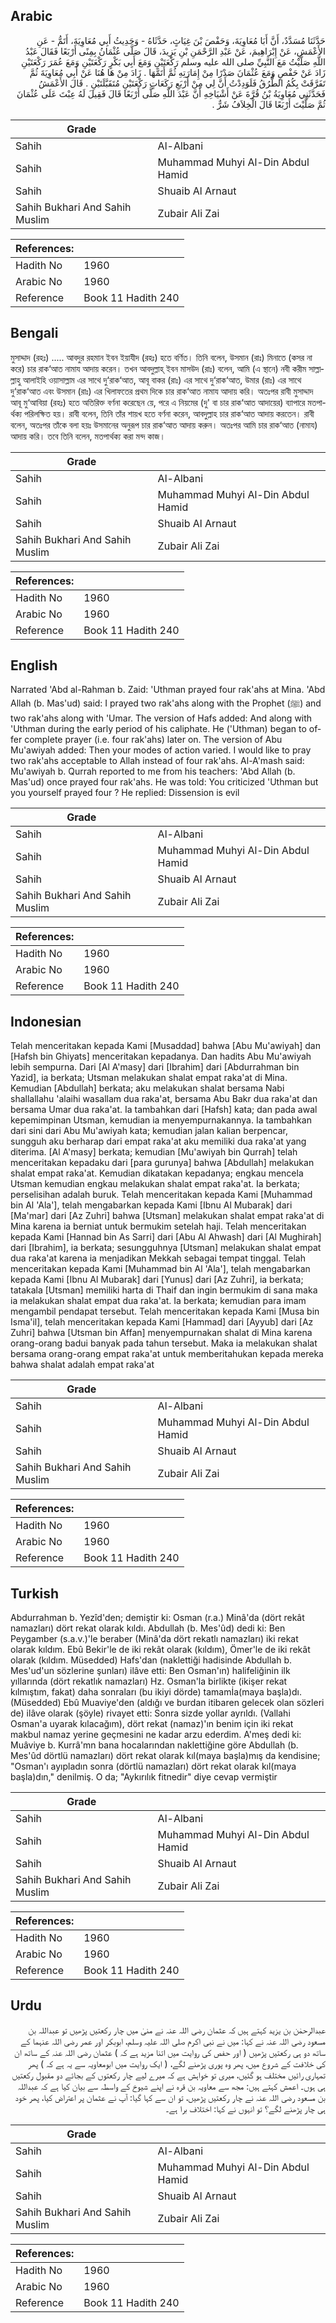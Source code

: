 ## Arabic


<div dir="rtl" lang="ar" style={{fontSize:'larger',backgroundColor:'#f8f9fa',padding:20}}>
حَدَّثَنَا مُسَدَّدٌ، أَنَّ أَبَا مُعَاوِيَةَ، وَحَفْصَ بْنَ غِيَاثٍ، حَدَّثَاهُ - وَحَدِيثُ أَبِي مُعَاوِيَةَ، أَتَمُّ - عَنِ الأَعْمَشِ، عَنْ إِبْرَاهِيمَ، عَنْ عَبْدِ الرَّحْمَنِ بْنِ يَزِيدَ، قَالَ صَلَّى عُثْمَانُ بِمِنًى أَرْبَعًا فَقَالَ عَبْدُ اللَّهِ صَلَّيْتُ مَعَ النَّبِيِّ صلى الله عليه وسلم رَكْعَتَيْنِ وَمَعَ أَبِي بَكْرٍ رَكْعَتَيْنِ وَمَعَ عُمَرَ رَكْعَتَيْنِ زَادَ عَنْ حَفْصٍ وَمَعَ عُثْمَانَ صَدْرًا مِنْ إِمَارَتِهِ ثُمَّ أَتَمَّهَا ‏.‏ زَادَ مِنْ هَا هُنَا عَنْ أَبِي مُعَاوِيَةَ ثُمَّ تَفَرَّقَتْ بِكُمُ الطُّرُقُ فَلَوَدِدْتُ أَنَّ لِي مِنْ أَرْبَعِ رَكَعَاتٍ رَكْعَتَيْنِ مُتَقَبَّلَتَيْنِ ‏.‏ قَالَ الأَعْمَشُ فَحَدَّثَنِي مُعَاوِيَةُ بْنُ قُرَّةَ عَنْ أَشْيَاخِهِ أَنَّ عَبْدَ اللَّهِ صَلَّى أَرْبَعًا قَالَ فَقِيلَ لَهُ عِبْتَ عَلَى عُثْمَانَ ثُمَّ صَلَّيْتَ أَرْبَعًا قَالَ الْخِلاَفُ شَرٌّ ‏.‏
</div>
<div style={{backgroundColor:'#f8f9fa',padding:20, marginBottom: 10}}><table> <thead> <tr> <th>Grade</th> <th></th> </tr> </thead> <tbody> <tr><td>Sahih</td><td>Al-Albani</td></tr><tr><td>Sahih</td><td>Muhammad Muhyi Al-Din Abdul Hamid</td></tr><tr><td>Sahih</td><td>Shuaib Al Arnaut</td></tr><tr><td>Sahih Bukhari And Sahih Muslim</td><td>Zubair Ali Zai</td></tr></tbody></table><table> <thead> <tr> <th>References:</th> <th></th> </tr> </thead> <tbody><tr><td>Hadith No</td><td>1960</td></tr><tr><td>Arabic No</td><td>1960</td></tr><tr><td>Reference</td><td>Book 11 Hadith 240</td></tr></tbody></table></div>

## Bengali


<div dir="ltr" lang="bn" style={{fontSize:'larger',backgroundColor:'#f8f9fa',padding:20}}>
মুসাদ্দাদ (রহঃ) ..... আবদুর রহমান ইবন ইয়াযীদ (রহঃ) হতে বর্ণিত। তিনি বলেন, উসমান (রাঃ) মিনাতে (কসর না করে) চার রাক‘আত নামায আদায় করেন। তখন আবদুল্লাহ্ ইবন মাসউদ (রাঃ) বলেন, আমি (এ স্থানে) নবী করীম সাল্লাল্লাহু আলাইহি ওয়াসাল্লাম এর সাথে দু‘রাক‘আত, আবূ বাকর (রাঃ) এর সাথে দু‘রাক‘আত, উমার (রাঃ) এর সাথে দু‘রাক‘আত এবং উসমান (রাঃ) এর খিলাফতের প্রথম দিকে চার রাক‘আত নামায আদায় করি। অতঃপর রাবী মুসাদ্দাদ আবূ মু‘আবিয়া (রহঃ) হতে অতিরিক্ত বর্ণনা করেছেন য়ে, পরে এ নিয়মের (দু' বা চার রাক‘আত আদায়ের) ব্যাপারে মতপার্থক্য পরিলক্ষিত হয়। রাবী বলেন, তিনি তাঁর শায়খ হতে বর্ণনা করেন, আবদুল্লাহ চার রাক‘আত আদায় করতেন। রাবী বলেন, অতঃপর তাঁকে বলা হয়ঃ উসমানের অনুরূপ চার রাক‘আত আদায় করুন। অতঃপর আমি চার রাক‘আত (নামায) আদায় করি। তবে তিনি বলেন, মতপার্থক্য করা মন্দ কাজ।
</div>
<div style={{backgroundColor:'#f8f9fa',padding:20, marginBottom: 10}}><table> <thead> <tr> <th>Grade</th> <th></th> </tr> </thead> <tbody> <tr><td>Sahih</td><td>Al-Albani</td></tr><tr><td>Sahih</td><td>Muhammad Muhyi Al-Din Abdul Hamid</td></tr><tr><td>Sahih</td><td>Shuaib Al Arnaut</td></tr><tr><td>Sahih Bukhari And Sahih Muslim</td><td>Zubair Ali Zai</td></tr></tbody></table><table> <thead> <tr> <th>References:</th> <th></th> </tr> </thead> <tbody><tr><td>Hadith No</td><td>1960</td></tr><tr><td>Arabic No</td><td>1960</td></tr><tr><td>Reference</td><td>Book 11 Hadith 240</td></tr></tbody></table></div>

## English


<div dir="ltr" lang="en" style={{fontSize:'larger',backgroundColor:'#f8f9fa',padding:20}}>
Narrated 'Abd al-Rahman b. Zaid: 'Uthman prayed four rak'ahs at Mina. 'Abd Allah (b. Mas'ud) said: I prayed two rak'ahs along with the Prophet (ﷺ) and two rak'ahs along with 'Umar. The version of Hafs added: And along with 'Uthman during the early period of his caliphate. He ('Uthman) began to offer complete prayer (i.e. four rak'ahs) later on. The version of Abu Mu'awiyah added: Then your modes of action varied. I would like to pray two rak'ahs acceptable to Allah instead of four rak'ahs. Al-A'mash said: Mu'awiyah b. Qurrah reported to me from his teachers: 'Abd Allah (b. Mas'ud) once prayed four rak'ahs. He was told: You criticized 'Uthman but you yourself prayed four ? He replied: Dissension is evil
</div>
<div style={{backgroundColor:'#f8f9fa',padding:20, marginBottom: 10}}><table> <thead> <tr> <th>Grade</th> <th></th> </tr> </thead> <tbody> <tr><td>Sahih</td><td>Al-Albani</td></tr><tr><td>Sahih</td><td>Muhammad Muhyi Al-Din Abdul Hamid</td></tr><tr><td>Sahih</td><td>Shuaib Al Arnaut</td></tr><tr><td>Sahih Bukhari And Sahih Muslim</td><td>Zubair Ali Zai</td></tr></tbody></table><table> <thead> <tr> <th>References:</th> <th></th> </tr> </thead> <tbody><tr><td>Hadith No</td><td>1960</td></tr><tr><td>Arabic No</td><td>1960</td></tr><tr><td>Reference</td><td>Book 11 Hadith 240</td></tr></tbody></table></div>

## Indonesian


<div dir="ltr" lang="id" style={{fontSize:'larger',backgroundColor:'#f8f9fa',padding:20}}>
Telah menceritakan kepada Kami [Musaddad] bahwa [Abu Mu'awiyah] dan [Hafsh bin Ghiyats] menceritakan kepadanya. Dan hadits Abu Mu'awiyah lebih sempurna. Dari [Al A'masy] dari [Ibrahim] dari [Abdurrahman bin Yazid], ia berkata; Utsman melakukan shalat empat raka'at di Mina. Kemudian [Abdullah] berkata; aku melakukan shalat bersama Nabi shallallahu 'alaihi wasallam dua raka'at, bersama Abu Bakr dua raka'at dan bersama Umar dua raka'at. Ia tambahkan dari [Hafsh] kata; dan pada awal kepemimpinan Utsman, kemudian ia menyempurnakannya. Ia tambahkan dari sini dari Abu Mu'awiyah kata; kemudian jalan kalian berpencar, sungguh aku berharap dari empat raka'at aku memiliki dua raka'at yang diterima. [Al A'masy] berkata; kemudian [Mu'awiyah bin Qurrah] telah menceritakan kepadaku dari [para gurunya] bahwa [Abdullah] melakukan shalat empat raka'at. Kemudian dikatakan kepadanya; engkau mencela Utsman kemudian engkau melakukan shalat empat raka'at. Ia berkata; perselisihan adalah buruk. Telah menceritakan kepada Kami [Muhammad bin Al 'Ala'], telah mengabarkan kepada Kami [Ibnu Al Mubarak] dari [Ma'mar] dari [Az Zuhri] bahwa [Utsman] melakukan shalat empat raka'at di Mina karena ia berniat untuk bermukim setelah haji. Telah menceritakan kepada Kami [Hannad bin As Sarri] dari [Abu Al Ahwash] dari [Al Mughirah] dari [Ibrahim], ia berkata; sesungguhnya [Utsman] melakukan shalat empat dua raka'at karena ia menjadikan Mekkah sebagai tempat tinggal. Telah menceritakan kepada Kami [Muhammad bin Al 'Ala'], telah mengabarkan kepada Kami [Ibnu Al Mubarak] dari [Yunus] dari [Az Zuhri], ia berkata; tatakala [Utsman] memiliki harta di Thaif dan ingin bermukim di sana maka ia melakukan shalat empat dua raka'at. Ia berkata; kemudian para imam mengambil pendapat tersebut. Telah menceritakan kepada Kami [Musa bin Isma'il], telah menceritakan kepada Kami [Hammad] dari [Ayyub] dari [Az Zuhri] bahwa [Utsman bin Affan] menyempurnakan shalat di Mina karena orang-orang badui banyak pada tahun tersebut. Maka ia melakukan shalat bersama orang-orang empat raka'at untuk memberitahukan kepada mereka bahwa shalat adalah empat raka'at
</div>
<div style={{backgroundColor:'#f8f9fa',padding:20, marginBottom: 10}}><table> <thead> <tr> <th>Grade</th> <th></th> </tr> </thead> <tbody> <tr><td>Sahih</td><td>Al-Albani</td></tr><tr><td>Sahih</td><td>Muhammad Muhyi Al-Din Abdul Hamid</td></tr><tr><td>Sahih</td><td>Shuaib Al Arnaut</td></tr><tr><td>Sahih Bukhari And Sahih Muslim</td><td>Zubair Ali Zai</td></tr></tbody></table><table> <thead> <tr> <th>References:</th> <th></th> </tr> </thead> <tbody><tr><td>Hadith No</td><td>1960</td></tr><tr><td>Arabic No</td><td>1960</td></tr><tr><td>Reference</td><td>Book 11 Hadith 240</td></tr></tbody></table></div>

## Turkish


<div dir="ltr" lang="tr" style={{fontSize:'larger',backgroundColor:'#f8f9fa',padding:20}}>
Abdurrahman b. Yezîd'den; demiştir ki: Osman (r.a.) Minâ'da (dört rekât namazları) dört rekat olarak kıldı. Abdullah (b. Mes'ûd) dedi ki: Ben Peygamber (s.a.v.)'le beraber (Minâ'da dört rekatlı namazları) iki rekat olarak kıldım. Ebû Bekir'le de iki rekât olarak (kıldım), Ömer'le de iki rekât olarak (kıldım. Müsedded) Hafs'dan (naklettiği hadisinde Abdullah b. Mes'ud'un sözlerine şunları) ilâve etti: Ben Osman'ın) halifeliğinin ilk yıllarında (dört rekatlık namazları) Hz. Osman'la birlikte (ikişer rekat kılmıştım, fakat) daha sonraları (bu ikiyi dörde) tamamİa(maya başla)dı. (Müsedded) Ebû Muaviye'den (aldığı ve burdan itibaren gelecek olan sözleri de) ilâve olarak (şöyle) rivayet etti: Sonra sizde yollar ayrıldı. (Vallahi Osman'a uyarak kılacağım), dört rekat (namaz)'ın benim için iki rekat makbul namaz yerine geçmesini ne kadar arzu ederdim. A'meş dedi ki: Muâviye b. Kurrâ'mn bana hocalarından naklettiğine göre Abdullah (b. Mes'ûd dörtlü namazları) dört rekat olarak kıl(maya başla)mış da kendisine; "Osman'ı ayıpladın sonra (dörtlü namazları) dört rekat olarak kıl(maya başla)dın," denilmiş. O da; "Aykırılık fitnedir" diye cevap vermiştir
</div>
<div style={{backgroundColor:'#f8f9fa',padding:20, marginBottom: 10}}><table> <thead> <tr> <th>Grade</th> <th></th> </tr> </thead> <tbody> <tr><td>Sahih</td><td>Al-Albani</td></tr><tr><td>Sahih</td><td>Muhammad Muhyi Al-Din Abdul Hamid</td></tr><tr><td>Sahih</td><td>Shuaib Al Arnaut</td></tr><tr><td>Sahih Bukhari And Sahih Muslim</td><td>Zubair Ali Zai</td></tr></tbody></table><table> <thead> <tr> <th>References:</th> <th></th> </tr> </thead> <tbody><tr><td>Hadith No</td><td>1960</td></tr><tr><td>Arabic No</td><td>1960</td></tr><tr><td>Reference</td><td>Book 11 Hadith 240</td></tr></tbody></table></div>

## Urdu


<div dir="rtl" lang="ur" style={{fontSize:'larger',backgroundColor:'#f8f9fa',padding:20}}>
عبدالرحمٰن بن یزید کہتے ہیں کہ عثمان رضی اللہ عنہ نے منیٰ میں چار رکعتیں پڑھیں تو عبداللہ بن مسعود رضی اللہ عنہ نے کہا: میں نے نبی اکرم صلی اللہ علیہ وسلم، ابوبکر اور عمر رضی اللہ عنہما کے ساتھ دو ہی رکعتیں پڑھیں ( اور حفص کی روایت میں اتنا مزید ہے کہ ) عثمان رضی اللہ عنہ کے ساتھ ان کی خلافت کے شروع میں، پھر وہ پوری پڑھنے لگے، ( ایک روایت میں ابومعاویہ سے یہ ہے کہ ) پھر تمہاری رائیں مختلف ہو گئیں، میری تو خواہش ہے کہ میرے لیے چار رکعتوں کے بجائے دو مقبول رکعتیں ہی ہوں۔ اعمش کہتے ہیں: مجھ سے معاویہ بن قرہ نے اپنے شیوخ کے واسطہ سے بیان کیا ہے کہ عبداللہ بن مسعود رضی اللہ عنہ نے چار رکعتیں پڑھیں، تو ان سے کہا گیا: آپ نے عثمان پر اعتراض کیا، پھر خود ہی چار پڑھنے لگے؟ تو انہوں نے کہا: اختلاف برا ہے۔
</div>
<div style={{backgroundColor:'#f8f9fa',padding:20, marginBottom: 10}}><table> <thead> <tr> <th>Grade</th> <th></th> </tr> </thead> <tbody> <tr><td>Sahih</td><td>Al-Albani</td></tr><tr><td>Sahih</td><td>Muhammad Muhyi Al-Din Abdul Hamid</td></tr><tr><td>Sahih</td><td>Shuaib Al Arnaut</td></tr><tr><td>Sahih Bukhari And Sahih Muslim</td><td>Zubair Ali Zai</td></tr></tbody></table><table> <thead> <tr> <th>References:</th> <th></th> </tr> </thead> <tbody><tr><td>Hadith No</td><td>1960</td></tr><tr><td>Arabic No</td><td>1960</td></tr><tr><td>Reference</td><td>Book 11 Hadith 240</td></tr></tbody></table></div>